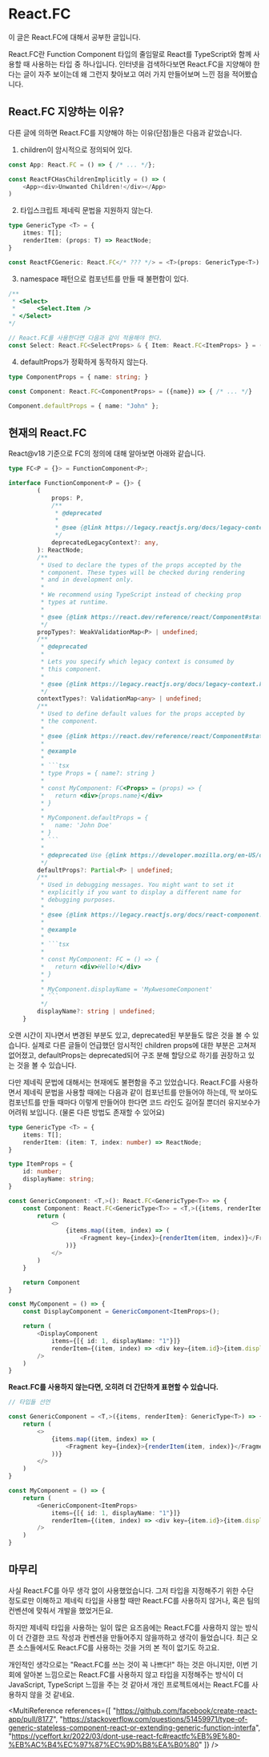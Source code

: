 
# React.FC
이 글은 React.FC에 대해서 공부한 글입니다.

React.FC란 Function Component 타입의 줄임말로 React를 TypeScript와 함께 사용할 때 사용하는 타입 중 하나입니다.
인터넷을 검색하다보면 React.FC을 지양해야 한다는 글이 자주 보이는데 왜 그런지 찾아보고 
여러 가지 만들어보며 느낀 점을 적어봤습니다.

## React.FC 지양하는 이유?
다른 글에 의하면 React.FC를 지양해야 하는 이유(단점)들은 다음과 같았습니다.
<Reference reference="https://github.com/facebook/create-react-app/pull/8177" />
1. children이 암시적으로 정의되어 있다.
```typescript
const App: React.FC = () => { /* ... */};

const ReactFCHasChildrenImplicitly = () => (
    <App><div>Unwanted Children!</div></App>
)
```

2. 타입스크립트 제네릭 문법을 지원하지 않는다.
```typescript
type GenericType <T> = {
    itmes: T[];
    renderItem: (props: T) => ReactNode;
}

const ReactFCGeneric: React.FC</* ??? */> = <T>(props: GenericType<T>) => { /* ... */}

```
3. namespace 패턴으로 컴포넌트를 만들 때 불편함이 있다.
```typescript
/**
 * <Select>
 *      <Select.Item />
 * </Select>
*/

// React.FC를 사용한다면 다음과 같이 적용해야 한다.
const Select: React.FC<SelectProps> & { Item: React.FC<ItemProps> } = (props) => { /* ... */}
```

4. defaultProps가 정확하게 동작하지 않는다.
```typescript
type ComponentProps = { name: string; }

const Component: React.FC<ComponentProps> = ({name}) => { /* ... */}

Component.defaultProps = { name: "John" };
```

## 현재의 React.FC
React@v18 기준으로 FC의 정의에 대해 알아보면 아래와 같습니다.

```typescript
type FC<P = {}> = FunctionComponent<P>;

interface FunctionComponent<P = {}> {
        (
            props: P,
            /**
             * @deprecated
             *
             * @see {@link https://legacy.reactjs.org/docs/legacy-context.html#referencing-context-in-lifecycle-methods React Docs}
             */
            deprecatedLegacyContext?: any,
        ): ReactNode;
        /**
         * Used to declare the types of the props accepted by the
         * component. These types will be checked during rendering
         * and in development only.
         *
         * We recommend using TypeScript instead of checking prop
         * types at runtime.
         *
         * @see {@link https://react.dev/reference/react/Component#static-proptypes React Docs}
         */
        propTypes?: WeakValidationMap<P> | undefined;
        /**
         * @deprecated
         *
         * Lets you specify which legacy context is consumed by
         * this component.
         *
         * @see {@link https://legacy.reactjs.org/docs/legacy-context.html Legacy React Docs}
         */
        contextTypes?: ValidationMap<any> | undefined;
        /**
         * Used to define default values for the props accepted by
         * the component.
         *
         * @see {@link https://react.dev/reference/react/Component#static-defaultprops React Docs}
         *
         * @example
         *
         * ```tsx
         * type Props = { name?: string }
         *
         * const MyComponent: FC<Props> = (props) => {
         *   return <div>{props.name}</div>
         * }
         *
         * MyComponent.defaultProps = {
         *   name: 'John Doe'
         * }
         * ```
         *
         * @deprecated Use {@link https://developer.mozilla.org/en-US/docs/Web/JavaScript/Reference/Operators/Destructuring_assignment#default_value|default values for destructuring assignments instead}.
         */
        defaultProps?: Partial<P> | undefined;
        /**
         * Used in debugging messages. You might want to set it
         * explicitly if you want to display a different name for
         * debugging purposes.
         *
         * @see {@link https://legacy.reactjs.org/docs/react-component.html#displayname Legacy React Docs}
         *
         * @example
         *
         * ```tsx
         *
         * const MyComponent: FC = () => {
         *   return <div>Hello!</div>
         * }
         *
         * MyComponent.displayName = 'MyAwesomeComponent'
         * ```
         */
        displayName?: string | undefined;
    }
```

오랜 시간이 지나면서 변경된 부분도 있고, deprecated된 부분들도 많은 것을 볼 수 있습니다.
실제로 다른 글들이 언급했던 암시적인 children props에 대한 부분은 고쳐져 없어졌고, 
defaultProps는 deprecated되어 구조 분해 할당으로 하기를 권장하고 있는 것을 볼 수 있습니다.

다만 제네릭 문법에 대해서는 현재에도 불편함을 주고 있었습니다. React.FC를 사용하면서
제네릭 문법을 사용할 때에는 다음과 같이 컴포넌트를 만들어야 하는데, 딱 보아도 컴포넌트를
만들 때마다 이렇게 만들어야 한다면 코드 라인도 길어질 뿐더러 유지보수가 어려워 보입니다. 
(물론 다른 방법도 존재할 수 있어요)
```typescript
type GenericType <T> = {
    items: T[];
    renderItem: (item: T, index: number) => ReactNode;
}

type ItemProps = {
    id: number;
    displayName: string;
}

const GenericComponent: <T,>(): React.FC<GenericType<T>> => {
    const Component: React.FC<GenericType<T>> = <T,>({items, renderItem}) => {
        return (
            <>
                {items.map((item, index) => (
                    <Fragment key={index}>{renderItem(item, index)}</Fragment>
                ))}
            </>
        )
    }

    return Component
}

const MyComponent = () => {
    const DisplayComponent = GenericComponent<ItemProps>();

    return (
        <DisplayComponent 
            items={[{ id: 1, displayName: "1"}]} 
            renderItem={(item, index) => <div key={item.id}>{item.displayName}</div>} 
        />
    )
}
```

**React.FC를 사용하지 않는다면, 오히려 더 간단하게 표현할 수 있습니다.**
```typescript
// 타입들 선언

const GenericComponent = <T,>({items, renderItem}: GenericType<T>) => {
    return (
        <>
            {items.map((item, index) => (
                <Fragment key={index}>{renderItem(item, index)}</Fragment>
            ))}
        </>
    )
}

const MyComponent = () => {
    return (
        <GenericComponent<ItemProps> 
            items={[{ id: 1, displayName: "1"}]} 
            renderItem={(item, index) => <div key={item.id}>{item.displayName}</div>}
        />
    )
}
```

## 마무리
사실 React.FC를 아무 생각 없이 사용했었습니다. 그저 타입을 지정해주기 위한 수단 정도로만 이해하고
제네릭 타입을 사용할 때만 React.FC를 사용하지 않거나, 혹은 팀의 컨벤션에 맞춰서 개발을 했었거든요.


하지만 제네릭 타입을 사용하는 일이 많은 요즈음에는 React.FC를 사용하지 않는 방식이
더 간결한 코드 작성과 컨벤션을 만들어주지 않을까하고 생각이 들었습니다. 
최근 오픈 소스들에서도 React.FC를 사용하는 것을 거의 본 적이 없기도 하고요.

개인적인 생각으로는 "React.FC를 쓰는 것이 꼭 나쁘다!" 하는 것은 아니지만, 
이번 기회에 알아본 느낌으로는 React.FC를 사용하지 않고 타입을 지정해주는 방식이 더 JavaScript, TypeScript
느낌을 주는 것 같아서 개인 프로젝트에서는 React.FC를 사용하지 않을 것 같네요.

<MultiReference references={[
    "https://github.com/facebook/create-react-app/pull/8177",
    "https://stackoverflow.com/questions/51459971/type-of-generic-stateless-component-react-or-extending-generic-function-interfa",
    "https://yceffort.kr/2022/03/dont-use-react-fc#reactfc%EB%9E%80-%EB%AC%B4%EC%97%87%EC%9D%B8%EA%B0%80"
]} />